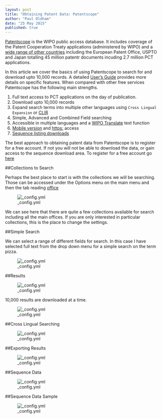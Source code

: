 ```yaml
---
layout: post
title: "Obtaining Patent Data: Patentscope"
author: "Paul Oldham"
date: "25 May 2015"
published: true
---
```


[Patentscope](https://patentscope.wipo.int/search/en/search.jsf) is the WIPO public access database. It includes coverage of the Patent Cooperation Treaty applications (administered by WIPO) and a [wide range of other countries](https://patentscope.wipo.int/search/en/help/data_coverage.jsf) including the European Patent Office, USPTO and Japan totalling 45 million patentr documents incuding 2.7 million PCT applications.

In this article we cover the basics of using Patentscope to search for and download upto 10,000 records. A detailed [User's Guide](http://www.wipo.int/edocs/pubdocs/en/patents/434/wipo_pub_l434_08.pdf) provides more details on specific features. When compared with other free services Patentscope has the following main strengths. 

1. Full text access to PCT applications on the day of publication.
2. Download upto 10,000 records
3. Expand search terms into multiple other languages using `Cross Lingual Expansion` or [CLIR](https://patentscope.wipo.int/search/en/clir/clir.jsf?new=true)
4. Simple, Advanced and Combined Field searching 
5. Accessible in multiple languages and a [WIPO Translate](https://www3.wipo.int/patentscope/translate/translate.jsf?interfaceLanguage=en) text function
6. [Mobile version](https://patentscope.wipo.int/search/mobile/index.jsf) and [https:](http://www.wipo.int/patentscope/en/news/pctdb/2015/news_0002.html) access
7. [Sequence listing downloads](https://patentscope.wipo.int/search/en/sequences.jsf)

The best approach to obtaining patent data from Patentscope is to register for a free account. If not you will not be able to download the data, or gain access to the sequence download area. To register for a free account go [here](https://patentscope.wipo.int/search/en/reg/registration.jsf)

##Collections to Search

Perhaps the best place to start is with the collections we will be searching. Those can be accessed under the Options menu on the main menu and then the tab reading [office](https://patentscope.wipo.int/search/en/reg/registration.jsf)

![_config.yml]({{ site.baseurl }} /images/patentscope/collections.png)

We can see here that there are quite a few collections available for search including all the main offices. If you are only interested in particular collections, this is the place to change the settings. 

##Simple Search

We can select a range of different fields for search. In this case I have selected full text from the drop down menu for a simple search on the term pizza.

![_config.yml]({{ site.baseurl }} /images/patentscope/simplesearch.png)

##Results

![_config.yml]({{ site.baseurl }} /images/patentscope/patentscopsesimple_pizza.png)

10,000 results are downloaded at a time. 

![_config.yml]({{ site.baseurl }} /images/patentscope/results.png) 

##Cross Lingual Searching

![_config.yml]({{ site.baseurl }} /images/patentscope/pizzacrosslingual.png)

##Exporting Results

![_config.yml]({{ site.baseurl }} /images/patentscope/pizzaexporting.png)

##Sequence Data

![_config.yml]({{ site.baseurl }} /images/patentscope/sequencesearching.png)

##Sequence Data Sample

![_config.yml]({{ site.baseurl }} /images/patentscope/pctseq.png)







